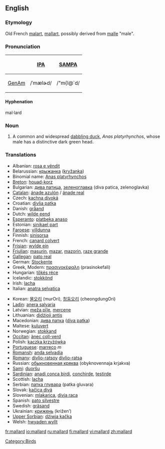 {{wikipedia}}
==English==

===Etymology===
Old French [[malart]], [[mallart]], possibly derived from [[malle]] "male".

===Pronunciation===
{| border=1 cellpadding=5
! !! [[w:IPA|IPA]] !! [[w:SAMPA|SAMPA]]
|-
! [[GenAm]]
| /ˈmælɚd/ || /"m{l@`d/
|}

==== Hyphenation ====
mal·lard

=== Noun ===
{{en-noun}}

# A common and widespread [[dabbling duck]], ''Anas platyrhynchos'', whose male has a distinctive dark green head.

===Translations===
{{top}}
*Albanian: [[rosa e vëndit]]
*Belarussian: [[крыжанка]] ([[kryžanka]])
*Binomial name: [[Anas platyrhynchos]] 
*[[Breton]]: [[houad-korz]]
*Bulgarian: [[дива патица]], [[зеленоглавка]] (diva patica, zelenoglavka)
*[[Catalan]]: [[ánade azulón]] / [[ánade real]]
*Czech: [[kachna divoká]]
*Croatian: [[divlja patka]]
*Danish: [[gråand]]
*Dutch: [[wilde eend]] {{f}}
*[[Esperanto]]: [[platbeka anaso]]
*Estonian: [[sinikael part]]
*[[Faroese]]: [[villdunna]]
*Finnish: [[sinisorsa]]
*French: [[canard colvert]] {{m}}
*[[Frisian]]: [[wylde ein]]
*[[Friulian]]: [[masurin]], [[mazar]], [[mazorin]], [[raze grande]]
*[[Gallegan]]: [[pato real]]
*German: [[Stockente]] {{f}}
*Greek, Modern: [[πρασινοκέφαλη]] (prasinokefali)
*Hungarian: [[tőkés réce]]
*Icelandic: [[stokkönd]]
*Irish: [[lacha]]
*Italian: [[anatra selvatica]] {{f}}
{{mid}}
*Korean: [[물오리]] (murOri), [[청둥오리]] (cheongdungOri)
*[[Ladin]]: [[anera salvaria]]
*Latvian: [[meža pīle]], [[mercene]]
*Lithuanian: [[didżioji antis]]
*Macedonian: [[дива патка]] ([[diva patka]])
*Maltese: [[kuluvert]]
*Norwegian: [[stokkand]]
*[[Occitan]]: [[ànec coll-verd]]
*Polish: [[kaczka krzyżówka]]
*[[Portuguese]]: [[marreco]] ''m''
*[[Romansh]]: [[anda selvadia]]
*[[Romany]]: [[divlio-ratsoy]] {{m}} [[divlio-ratsa]] {{f}}
*Russian: [[обыкновенная кряква]] (obyknovennaja krjakva) 
*[[Sami]]: [[duoršu]]
*[[Sardinian]]: [[anadi conca birdi]], [[conchirde]], [[testirde]]
*Scottish: [[lacha]]
*Serbian: [[патка глувара]] (patka gluvara)
*Slovak: [[kačica divá]]
*Slovenian: [[mlakarica]], [[divja raca]]
*Spanish: [[pato silvestre]] {{m}}
*Swedish: [[gräsand]] {{c}}
*Ukrainian: [[крижень]] (križen’)
*[[Upper Sorbian]]: [[dźiwja kačka]]
*Welsh: [[hwyaden wyllt]]
{{bottom}}

[[Category:Birds]]

[[fr:mallard]]
[[io:mallard]]
[[ru:mallard]]
[[fi:mallard]]
[[vi:mallard]]
[[zh:mallard]]